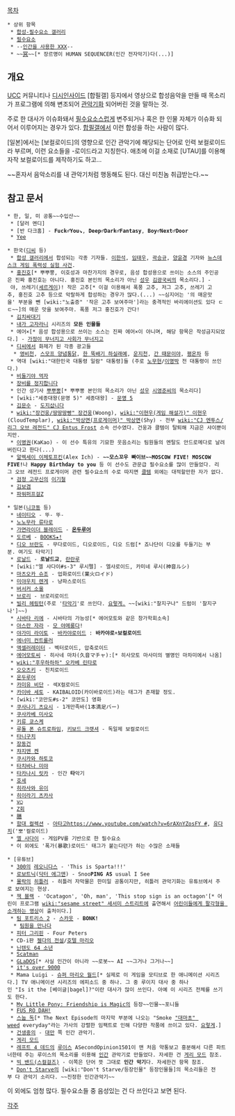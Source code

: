 [[목차]]
 * 상위 항목
  * [[합성-필수요소 갤러리]]
  * [[필수요소]]
  * --[[인간을 사용한 XXX]]--
  * ~~[[冥]]~~[* 장르명이 HUMAN SEQUENCER(인간 전자악기)다(...)]

== 개요 ==
[[UCC]] 커뮤니티나 [[디시인사이드]] [합필갤] 등지에서 영상으로 합성음악을 만들 때 목소리가 프로그램에 의해 변조되어 [[관악기]]화 되어버린 것을 말하는 것.

주로 한 대사가 이슈화돼서 [[필수요소]]스럽게 변주되거나 혹은 한 인물 자체가 이슈화 되어서 이루어지는 경우가 있다. [[합필갤]]에서 이런 합성을 하는 사람이 많다.

[일본]에서는 [보컬로이드]의 영향으로 인간 관악기에 해당되는 단어로 인력 보컬로이드라 부르며, 이런 요소들을 -로이드라고 지칭한다. 애초에 이걸 소재로 [UTAU]를 이용해 자작 보컬로이드를 제작하기도 하고...

~~혼자서 음악소리를 내 관악기처럼 행동해도 된다. 대신 미친놈 취급받는다.~~

== 참고 문서 ==
 * 한, 일, 미 공통~~수입산~~
  * [달러 멘디] 
  * [반 다크홈] - '''Fuck♂You↘''', '''Deep♂Dark♂Fantasy''', '''Boy♂Next♂Door'''
  * [[Yee]]

 * 한국([[디시인사이드|디씨]] 등)
  * [[합성 갤러리]]에서 합성되는 각종 기자들. [[이한석]], [[임태우]], [[곽승규]], [[양윤경]] 기자와 [[뉴스데스크 게임 폭력성 실험 사건]].
  * [[홍진호]][* 뿌뿌뿡, 이호성과 마찬가지의 경우로, 음성 합성용으로 쓰이는 소스의 주인공은 진짜 홍진호는 아니다. 홍진호 본인의 목소리가 아닌 [[성우]] [[김광국]]씨의 목소리다.] - 야, 쓰레기([[세르게이]])! 작은 고추[* 이걸 이용해서 폭풍 고추, 저그 고추, 쓰레기 고추, 홍진호 고추 등으로 악랄하게 합성하는 경우가 많다.(...) ~~심지어는 '의 매운맛을' 부분을 뺀 [wiki:"노출증" '작은 고추 보여주마']라는 충격적인 바리에이션도 있다 ㄷㄷ~~]의 매운 맛을 보여주마. 폭풍 저그 홍진호가 간다!
  * [[김치싸대기]]
  * [[내가 고자라니]] 시리즈의 '''모든 인물들'''
  * 에어×[* 음성 합성용으로 쓰이는 소스는 진짜 에어×이 아니며, 해당 항목은 작성금지되었다.] - [[가정이 무너지고 사회가 무너지고]]
  * [[디씨]]에서 화제가 된 각종 광고들
   * [[영비천]], [[스모프 양념통닭]], [[한 뚝배기 하실래예]], [[운지천]], [[간 때문이야]], [[평온차]] 등
  * 역대 [wiki:"대한민국 대통령 일람" 대통령]들 (주로 [[노무현]]/[[이명박]] 전 대통령이 쓰인다.)
  * [[비둘기야 먹자]]
  * [[장비를 정지합니다]]
  * 인간 성기사 [[뿌뿌뽕]][* 뿌뿌뽕 본인의 목소리가 아닌 [[성우]] [[시영준]]씨의 목소리다]
  * [wiki:"세종대왕(문명 5)" 세종대왕] - [[문명 5]] 
  * [[김문수]] - [[도지삽니다]]
  * [[wiki:"장건웅/땅땅땅빵" 장건웅]](Woong), [[wiki:"이현우(게임 해설가)" 이현우]](CloudTemplar), [[wiki:"박상면(프로게이머)" 박상면]](Shy) - 전부 [[wiki:"CJ 엔투스/리그 오브 레전드" CJ Entus Frost]] 소속 선수였다. 건웅과 클템이 탈퇴해 지금은 샤이뿐이지만.
  * [[이병권]](KaKao) - 이 선수 특유의 기묘한 웃음소리는 팀원들의 멘탈도 안드로메다로 날려버린다고 한다(...)
  * [[알렉세이 이체토프킨]](Alex Ich) - '''~~모스꼬우 빠이브~~MOSCOW FIVE! MOSCOW FIVE!'''나 '''Happy Birthday to you''' 등 이 선수도 관문급 필수요소를 많이 만들었다. 리그 오브 레전드 프로게이머 관련 필수요소의 수로 따지면 [[이현우(게임 해설가)|클템]] 외에는 대적할만한 자가 없다.
  * [[검정 고무신]]의 [[이게 아부지도 없는 게 까불어|이기철]]
  * [[김보겸]]
  * [[파워퍼프걸Z]]

 * 일본([[니코동]] 등)
  * [[네이티오]] - 뚜- 뚜-
  * [[노노무라 류타로]]
  * [[가면라이더 블레이드]] - '''[[온두루어]]'''
  * [[도르베]] - [[홀리 라이트닝 북스|BOOKS★!]]
  * [[디오 브란도]] - 무다로이드, 디오로이드, 디오 드럼[* 죠나단이 디오를 두들기는 부분. 여기도 타악기]
  * [[로날드]] - '''로날드교''', [[란란루]]
  * [wiki:"엘 샤다이#s-3" 루시펠] - 엘샤로이드, 카미네 루시(神音ルシ)
  * [[마츠오카 슈조]] - 업화로이드(業火ロイド)
  * [[미야우치 렌게]] - 냥파스로이드
  * [[버서커 소울]]
  * [[브로리]] - 브로리로이드
  * [[빌리 헤링턴]](주로 '[[타악기]]'로 쓰인다. [http://bgmstore.net/view/vtUQs 요렇게.] ~~[wiki:"찰지구나" 드럼이 '찰지구나']~~)
  * [[시바타 리에]] - 시바타의 가능성[* 에어모토와 같은 창가학회소속]  
  * [[아스란 자라]] - [[모 야메룽다]]!
  * [[야가미 라이토]] - [[바카야로이드]] : '''바카야로'''+'''보컬로이드'''
  * [[에너미 컨트롤러]]
  * [[액셀러레이터(어떤 마술의 금서목록)|액셀러레이터]] - 벡터로이드, 압축로이드
  * [[에어모토씨]] - 히사네 마차(久音マチャ):[* 히사모토 마사미의 별명인 마차미에서 나옴]
  * [[wiki:"후우하하하" 오카베 린타로]]
  * [[오오츠키]] - 친치로이드
  * [[온두루어]]
  * [[카미유 비단]] - 섹X컬로이드
  * [[카이바 세토]] - KAIBALOID(카이바로이드)라는 태그가 존재할 정도.
  * [wiki:"코만도#s-2" 코만도] 영화
  * [[쿠사나기 츠요시]] - 1개만족바(1本満足バー)
  * [[쿠사카베 미사오]]
  * [[키류 쿄스케]]
  * [[루돌 폰 슈트로하임]], [[키보드 크랫셔]] - 독일제 보컬로이드
  * [[타니구치]]
  * [[장동건]]
  * [[챠지맨 켄]]
  * [[쿠시카와 하토코]]
  * [[타치바나 미야]]
  * [[타카나시 릿카]] - 인간 '''타'''악기
  * [[호세(유희왕)|호세]]
  * [[히라사와 유이]]
  * [[히이라기 츠카사]]
  * [[v○]]
  * [[Z회]]
  * [[膳]]
  * [[함대 컬렉션]] - [[아타고]][[https://www.youtube.com/watch?v=6rAXnYZosFY #]], [[유다치(함대 컬렉션)|유다치]]('뽀'컬로이드)
  * [[엘 샤다이]] - 게임PV를 기반으로 한 필수요소
  * 이 외에도 '폭가(暴歌)로이드' 태그가 붙는다던가 하는 수많은 소재들

 * [유튜브] 
  * [[300]]의 [[레오니다스]] - 'This is Sparta!!!'
  * [[로보트닉]]([[닥터 에그맨]]) - Snoo'''PING AS''' usual I See
  * [[몰락]]의 [[히틀러]] - 히틀러 자막물은 한미일 공통이지만, 히틀러 관악기화는 유튜브에서 주로 보여지는 현상.
  * [[잭 블랙]] - 'Ocatagon', 'Oh, man', 'This stop sign is an octagon'[* 어린이 프로그램 [[wiki:"sesame street" 세서미 스트리트]]에 출연해서 [http://www.youtube.com/watch?v=_7jpz_55EdM 어린이들에게 팔각형을 소개하는 영상]이 출처이다.]
  * [[팀 포트리스 2]] - [[스카웃(팀 포트리스 2)|스카웃]] - '''BONK!'''
   * [[팀원을 만나다]]
  * [[피터 그리핀]] - Four Peters
  * CD-i판 [[젤다의 전설]]/[[호텔 마리오]]
  * [[닌텐도 64 소년]]
  * [[Scatman]]
  * [[GLaDOS]][* 사실 인간이 아니라 ~~로봇~~ AI ~~그거나 그거나~~]
  * [[it's over 9000]]
  * Mama Luigi - [[슈퍼 마리오 월드]][* 실제로 이 게임을 모티브로 한 애니메이션 시리즈다.] TV 애니메이션 시리즈의 에피소드 중 하나. 그 중 루이지 대사 중 하나인 "Is it the [베이글|bagel]?"이란 대사가 많이 쓰인다. 아예 이 시리즈 전체를 쓰기도 한다.
  * [[My Little Pony: Friendship is Magic]]의 등장~~인물~~포니들
  * [[FUS RO DAH!]]
  * [[스눕 독]][* The Next Episode의 마지막 부분에 나오는 "Smoke [["대마초" weed]] everyday"라는 가사의 강렬한 임팩트로 인해 다양한 작품에 쓰이고 있다. [http://www.youtube.com/watch?v=wHwyca7gu7E&feature=related 요렇게].]
  * [[건생중의]] - [[대만]] 쪽 인간 관악기.  
  * [[게리 모드]]
  * [[레프트 4 데드]]의 [[레프트 4 데드/생존자#s-3|루이스]] ASecondOpinion1501이 맨 처음 약통보고 흥분해서 다른 파트너한테 주는 루이스의 목소리를 이용해 [http://www.youtube.com/watch?v=5Ej8YC_ndHs&feature=player_embedded 인간] 관악기로 만들었다. 자세한 건 [[게리 모드]] 참조.
  * [[빅 밴드(스컬걸즈)]] - 이쪽은 단어 뜻 그대로 '''인간 악기'''다. 자세한건 항목 참조.
  * [[Don't Starve]]의 [wiki:"Don't Starve/등장인물" 등장인물들]의 목소리들은 전부 다 관악기 소리다. ~~진정한 인간관악기~~

이 외에도 엄청 많다. 필수요소들 중 음성있는 건 다 쓰인다고 보면 된다.

[[각주]]

